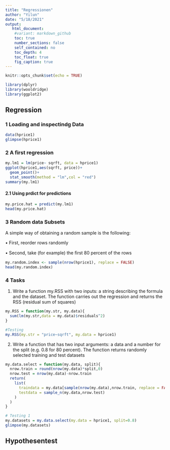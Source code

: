 ```yaml
---
title: "Regressionen"
author: "Yilun"
date: "5/18/2021"
output: 
   html_document:
    #variant: markdown_github
    toc: true
    number_sections: false
    self_contained: no
    toc_depth: 4
    toc_float: true
    fig_caption: true
---
```


```r
knitr::opts_chunk$set(echo = TRUE)

library(dplyr)
library(wooldridge)
library(ggplot2)
```

## Regression

### 1 Loading and inspectindg Data

```r
data(hprice1)
glimpse(hprice1)
```

### 2 A first regression 

```r
my.lm1 = lm(price~ sqrft, data = hprice1)
ggplot(hprice1,aes(sqrft, price))+
  geom_point()+
  stat_smooth(method = "lm",col = "red")
summary(my.lm1)
```


#### 2.1 Using prdict for predictions 

```r
my.price.hat = predict(my.lm1)
head(my.price.hat)

```

### 3 Random data Subsets

A simple way of obtaining a random sample is the following:

• First, reorder rows randomly

• Second, take (for example) the ﬁrst 80 percent of the rows

```r
my.random.index <- sample(nrow(hprice1), replace = FALSE)
head(my.random.index)
```

### 4 Tasks

1. Write a function my.RSS with two inputs: a string describing the formula and the dataset. The function carries out the regression and returns the RSS (residual sum of squares)

```r
my.RSS = function(my.str, my.data){
  sum(lm(my.str,data = my.data)$residuals^2)
}

#Testing
my.RSS(my.str = "price~sqrft", my.data = hprice1)
```

2. Write a function that has two input arguments: a data and a number for the split (e.g. 0.8 for 80 percent). The function returns randomly selected training and test datasets

```r
my.data.select = function(my.data, split){
  nrow.train = round(nrow(my.data)*split,0)
  nrow.test = nrow(my.data)-nrow.train
  return(
    list(
      traindata = my.data[sample(nrow(my.data),nrow.train, replace = FALSE),],
      testdata = sample_n(my.data,nrow.test)
    )
  )
}

# Testing 1
my.datasets = my.data.select(my.data = hprice1, split=0.8)
glimpse(my.datasets)
```

## Hypothesentest
